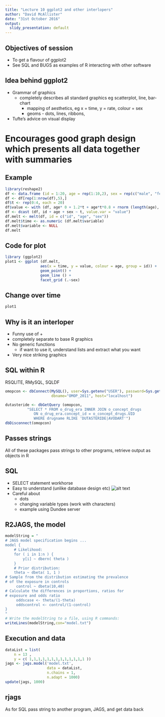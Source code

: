 ```yaml
---
title: "Lecture 10 ggplot2 and other interlopers"
author: "David McAllister"
date: "31st October 2016"
output:
  slidy_presentation: default
---
```


## Objectives of session

* To get a flavour of ggplot2
* See SQL and BUGS as examples of R interacting with other software


## Idea behind ggplot2

- Grammar of graphics
  + completely describes all standard graphics eg scatterplot, line, bar-chart
    + mapping of aesthetics, eg x = time, y = rate, colour = sex
    + geoms - dots, lines, ribbons, 
- Tufte's advice on visual display

# Encourages good graph design which presents all data together with summaries

## Example
```r
library(reshape2)
df <- data.frame (id = 1:20, age = rep(1:10,2), sex = rep(c("male", "female"),each = 10))
df <- df[rep(1:nrow(df),5),]
df$t <- rep(0:4, each = 20)
df$value <- with (df, age* 0 + 1.2*t + age*t*0.8 + rnorm (length(age), mean = 0, sd = 2))
df <- dcast (df, id + age + sex ~ t, value.var = "value")
df.melt <- melt(df, id = c("id", "age", "sex"))
df.melt$time <- as.numeric (df.melt$variable)
df.melt$variable <- NULL
df.melt
```

## Code for plot
```r
library (ggplot2)
plot1 <- ggplot (df.melt, 
                aes(x = time, y = value, colour = age, group = id)) +
                geom_point() +
                geom_line () +
                facet_grid (.~sex) 
```

## Change over time
```r
plot1
```

## Why is it an interloper
- Funny use of +
- completely separate to base R graphics
- No generic functions
  + if want to use it, understand lists and extract what you want
- Very nice striking graphics

## SQL within R
RSQLITE, RMySQL, SQLDF
```r
omopcon <- dbConnect(MySQL(), user=Sys.getenv("USER"), password=Sys.getenv("DBPASS"),
                     dbname="OMOP_2011", host="localhost")

dutasteride <- dbGetQuery (omopcon, 
          "SELECT * FROM o_drug_era INNER JOIN o_concept_drugs
             ON o_drug_era.concept_id = o_concept_drugs.UID
             WHERE drugname RLIKE 'DUTASTERIDE|AVODART'")
dbDisconnect(omopcon)
```

## Passes strings
All of these packages pass strings to other programs, retrieve output as objects in R

## SQL
- SELECT statement workhorse
- Easy to understand (unlike database design etc)
![alt text](figures/sams.jpg)
- Careful about
    + dots
    + changing variable types (work with characters)
    + example using Dundee server
  
## R2JAGS, the model
```r
modelString = "
# JAGS model specification begins ...
model {
    # Likelihood:
    for ( i in 1:n ) {
        y[i] ~ dbern( theta )
    }
    # Prior distribution:
    theta ~ dbeta( 1, 1 )
# Sample from the distribution estimating the prevalence 
# of the exposure in controls
     control ~ dbeta(10,40)
# Calculate the differences in proportions, ratios for 
# exposure and odds ratio
     oddscase <- theta/(1-theta)
     oddscontrol <- control/(1-control)
}
"
# Write the modelString to a file, using R commands:
writeLines(modelString,con="model.txt")
```

## Execution and data
```r
dataList = list(
    n = 13 ,
    y = c( 1,1,1,1,1,1,1,1,1,1,1,1,1 ))
jags <- jags.model('model.txt',
                   data = dataList,
                   n.chains = 1,
                   n.adapt = 1000)
update(jags, 1000)
```

## rjags
As for SQL pass string to another program, JAGS, and get data back